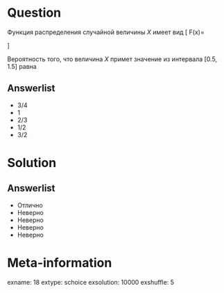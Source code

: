 Question
========
Функция распределения случайной величины $X$ имеет вид
\[
F(x)=\begin{cases}
0, \; \text{ если } x<0 \\
cx^2, \; \text{ если } x\in [0;1] \\
1, \; \text{ если } x>1
\end{cases}
\]

\vspace{0.5cm} 
 
 
Вероятность того, что величина $X$ примет значение из интервала  $[0.5, 1.5]$ равна
 

Answerlist
----------
*  $3/4$
*  $1$
*  $2/3$
*  $1/2$
*  $3/2$


Solution
========

Answerlist
----------
*  Отлично
*  Неверно
*  Неверно
*  Неверно
*  Неверно

Meta-information
================
exname: 18
extype: schoice
exsolution: 10000
exshuffle: 5
